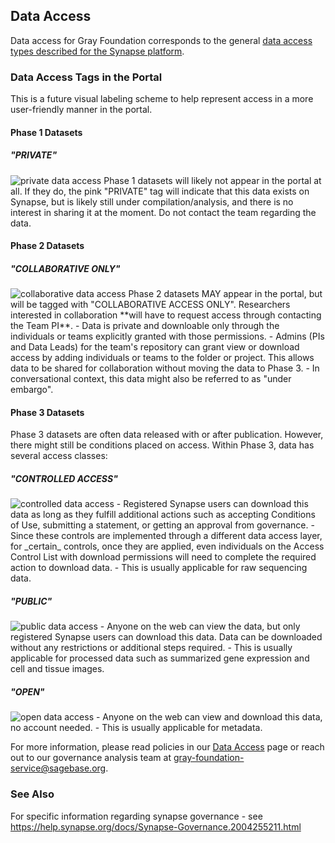 
## Data Access

Data access for Gray Foundation corresponds to the general [data access types described for the Synapse platform](https://help.synapse.org/docs/Data-Access-Types.2014904611.html). 

### Data Access Tags in the Portal 

<Callout type="info" emoji="ℹ️">
  This is a future visual labeling scheme to help represent access in a more user-friendly manner in the portal.
</Callout>

#### Phase 1 Datasets

##### "PRIVATE"
<Image src="/badge_phase1_PRIVATE.svg" alt="private data access" width={160} height={30} />
Phase 1 datasets will likely not appear in the portal at all. 
If they do, the pink "PRIVATE" tag will indicate that this data exists on Synapse, but is likely still under compilation/analysis, and there is no interest in sharing it at the moment. Do not contact the team regarding the data.

#### Phase 2 Datasets

##### "COLLABORATIVE ONLY"
<Image src="/badge_phase2_COLLAB.svg" alt="collaborative data access" width={270} height={30} />
Phase 2 datasets MAY appear in the portal, but will be tagged with "COLLABORATIVE ACCESS ONLY". 
Researchers interested in collaboration **will have to request access through contacting the Team PI**.
- Data is private and downloable only through the individuals or teams explicitly granted with those permissions. 
- Admins (PIs and Data Leads) for the team's repository can grant view or download access by adding individuals or teams to the folder or project. This allows data to be shared for collaboration without moving the data to Phase 3.
- In conversational context, this data might also be referred to as "under embargo".

#### Phase 3 Datasets 

Phase 3 datasets are often data released with or after publication. However, there might still be conditions placed on access.
Within Phase 3, data has several access classes:

##### "CONTROLLED ACCESS"
<Image src="/badge_phase3_CONTROLLED.svg" alt="controlled data access" width={200} height={30} />
- Registered Synapse users can download this data as long as they fulfill additional actions such as accepting Conditions of Use, submitting a statement, or getting an approval from governance.
- Since these controls are implemented through a different data access layer, for _certain_ controls, once they are applied, even individuals on the Access Control List with download permissions will need to complete the required action to download data.
- This is usually applicable for raw sequencing data.

##### "PUBLIC"
<Image src="/badge_phase3_PUBLIC.svg" alt="public data access" width={140} height={30} />
- Anyone on the web can view the data, but only registered Synapse users can download this data. Data can be downloaded without any restrictions or additional steps required. 
- This is usually applicable for processed data such as summarized gene expression and cell and tissue images.

##### "OPEN"
<Image src="/badge_phase3_OPEN.svg" alt="open data access" width={130} height={30} />
- Anyone on the web can view and download this data, no account needed.
- This is usually applicable for metadata.

For more information, please read policies in our [Data Access](/help/data-access) page or reach out to our governance analysis team at gray-foundation-service@sagebase.org. 

### See Also

For specific information regarding synapse governance - see https://help.synapse.org/docs/Synapse-Governance.2004255211.html




